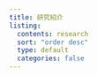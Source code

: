 ```yaml
---
title: 研究紹介
listing:
  contents: research
  sort: "order desc"
  type: default
  categories: false
---
```

